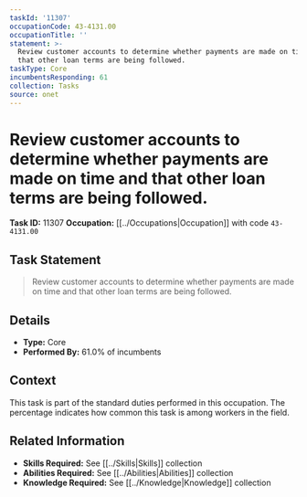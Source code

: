 ```yaml
---
taskId: '11307'
occupationCode: 43-4131.00
occupationTitle: ''
statement: >-
  Review customer accounts to determine whether payments are made on time and
  that other loan terms are being followed.
taskType: Core
incumbentsResponding: 61
collection: Tasks
source: onet
---
```

# Review customer accounts to determine whether payments are made on time and that other loan terms are being followed.

**Task ID:** 11307
**Occupation:** [[../Occupations|Occupation]] with code `43-4131.00`

## Task Statement

> Review customer accounts to determine whether payments are made on time and that other loan terms are being followed.

## Details

- **Type:** Core
- **Performed By:** 61.0% of incumbents

## Context

This task is part of the standard duties performed in this occupation. The percentage indicates how common this task is among workers in the field.

## Related Information

- **Skills Required:** See [[../Skills|Skills]] collection
- **Abilities Required:** See [[../Abilities|Abilities]] collection
- **Knowledge Required:** See [[../Knowledge|Knowledge]] collection
